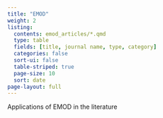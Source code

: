 ```yaml
---
title: "EMOD"
weight: 2
listing:
  contents: emod_articles/*.qmd
  type: table
  fields: [title, journal name, type, category]
  categories: false
  sort-ui: false
  table-striped: true
  page-size: 10
  sort: date
page-layout: full
---
```


Applications of EMOD in the literature
